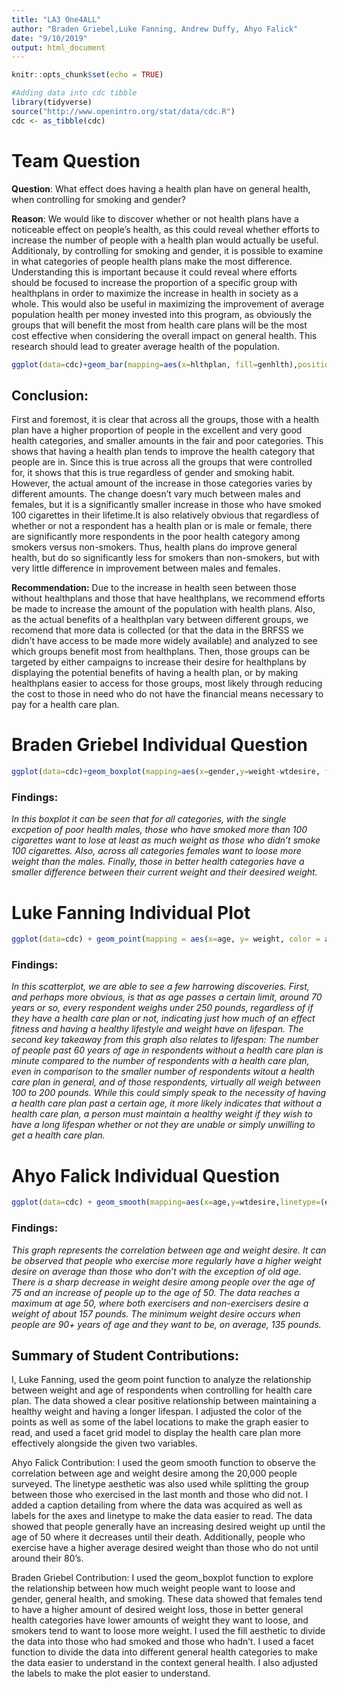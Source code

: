 ---
title: "LA3 One4ALL"
author: "Braden Griebel,Luke Fanning, Andrew Duffy, Ahyo Falick"
date: "9/10/2019"
output: html_document
---

```{r setup, include=FALSE}
knitr::opts_chunk$set(echo = TRUE)
```

```{r}
#Adding data into cdc tibble
library(tidyverse)
source("http://www.openintro.org/stat/data/cdc.R")
cdc <- as_tibble(cdc)
```


# Team Question

**Question**: What effect does having a health plan have on general health, when controlling for smoking and gender?

**Reason**: We would like to discover whether or not health plans have a noticeable effect on people's health, as this could reveal whether efforts to increase the number of people with a health plan would actually be useful. Additionaly, by controlling for smoking and gender, it is possible to examine in what categories of people health plans make the most difference. Understanding this is important because it could reveal where efforts should be focused to increase the proportion of a specific group with healthplans in order to maximize the increase in health in society as a whole. This would also be useful in maximizing the improvement of average population health per money invested into this program, as obviously the groups that will benefit the most from health care plans will be the most cost effective when considering the overall impact on general health. This research should lead to greater average health of the population.  

```{r}
ggplot(data=cdc)+geom_bar(mapping=aes(x=hlthplan, fill=genhlth),position='fill')+facet_grid(gender~smoke100, labeller = label_both)+labs(x='Health Plan',y="Proportion",title="Health and Health Plans")
```

## Conclusion:
First and foremost, it is clear that across all the groups, those with a health plan have a higher proportion of people in the excellent and very good health categories, and smaller amounts in the fair and poor categories. This shows that having a health plan tends to improve the health category that people are in. Since this is true across all the groups that were controlled for, it shows that this is true regardless of gender and smoking habit. However, the actual amount of the increase in those categories varies by different amounts. The change doesn't vary much between males and females, but it is a significantly smaller increase in those who have smoked 100 cigarettes in their lifetime.It is also relatively obvious that regardless of whether or not a respondent has a health plan or is male or female, there are significantly more respondents in the poor health category among smokers versus non-smokers. Thus, health plans do improve general health, but do so significantly less for smokers than non-smokers, but with very little difference in improvement between males and females. 

**Recommendation:** Due to the increase in health seen between those without healthplans and those that have healthplans, we recommend efforts be made to increase the amount of the population with health plans. Also, as the actual benefits of a healthplan vary between different groups, we recomend that more data is collected (or that the data in the BRFSS we didn't have access to be made more widely available) and analyzed to see which groups benefit most from healthplans. Then, those groups can be targeted by either campaigns to increase their desire for healthplans by displaying the potential benefits of having a health plan, or by making healthplans easier to access for those groups, most likely through reducing the cost to those in need who do not have the financial means necessary to pay for a health care plan.

# Braden Griebel Individual Question

```{r}
ggplot(data=cdc)+geom_boxplot(mapping=aes(x=gender,y=weight-wtdesire, fill=(smoke100==1)),position="dodge",alpha="0.7")+coord_cartesian(ylim=c(-10,50))+labs(x="Gender",y="Weight loss Desire", fill="Smoked 100 Cigarettes",title="Gender, Health and Weight loss Desire")+facet_wrap(~genhlth,nrow=2)
```

### Findings:
*In this boxplot it can be seen that for all categories, with the single excpetion of poor health males, those who have smoked more than 100 cigarettes want to lose at least as much weight as those who didn't smoke 100 cigarettes. Also, across all categories females want to loose more weight than the males. Finally, those in better health categories have a smaller difference between their current weight and their deesired weight.*

# Luke Fanning Individual Plot

```{r}
ggplot(data=cdc) + geom_point(mapping = aes(x=age, y= weight, color = age), position = "jitter") + facet_grid(hlthplan ~ ., labeller = "label_both") + theme(legend.position= "bottom") + labs(x="Age", y = "Weight", color = "", title = "Weight vs. Age, controlling for Health Care Plan")
```

### Findings:
*In this scatterplot, we are able to see a few harrowing discoveries. First, and perhaps more obvious, is that as age passes a certain limit, around 70 years or so, every respondent weighs under 250 pounds, regardless of if they have a health care plan or not, indicating just how much of an effect fitness and having a healthy lifestyle and weight have on lifespan. The second key takeaway from this graph also relates to lifespan: The number of people past 60 years of age in respondents without a health care plan is minute compared to the number of respondents with a health care plan, even in comparison to the smaller number of respondents witout a health care plan in general, and of those respondents, virtually all weigh between 100 to 200 pounds. While this could simply speak to the necessity of having a health care plan past a certain age, it more likely indicates that without a health care plan, a person must maintain a healthy weight if they wish to have a long lifespan whether or not they are unable or simply unwilling to get a health care plan.*


# Ahyo Falick Individual Question

```{r}
ggplot(data=cdc) + geom_smooth(mapping=aes(x=age,y=wtdesire,linetype=(exerany==1))) + labs(title = "Age vs. Weight Desire", caption = "Data source: The Behavioral Risk Factor Surveillance System (from a survey of 20,000 people)", linetype="Exercise", x="Age", y="Weight Desire")
```

### Findings:
*This graph represents the correlation between age and weight desire. It can be observed that people who exercise more regularly have a higher weight desire on average than those who don't with the exception of old age. There is a sharp decrease in weight desire among people over the age of 75 and an increase of people up to the age of 50. The data reaches a maximum at age 50, where both exercisers and non-exercisers desire a weight of about 157 pounds. The minimum weight desire occurs when people are 90+ years of age and they want to be, on average, 135 pounds.*



## Summary of Student Contributions:
I, Luke Fanning, used the geom point function to analyze the relationship between weight and age of respondents when controlling for health care plan. The data showed a clear positive relationship between maintaining a healthy weight and having a longer lifespan. I adjusted the color of the points as well as some of the label locations to make the graph easier to read, and used a facet grid model to display the health care plan more effectively alongside the given two variables. 

Ahyo Falick Contribution:
I used the geom smooth function to observe the correlation between age and weight desire among the 20,000 people surveyed. The linetype aesthetic was also used while splitting the group between those who exercised in the last month and those who did not. I added a caption detailing from where the data was acquired as well as labels for the axes and linetype to make the data easier to read. The data showed that people generally have an increasing desired weight up until the age of 50 where it decreases until their death. Additionally, people who exercise have a higher average desired weight than those who do not until around their 80's.

Braden Griebel Contribution: I used the geom_boxplot function to explore the relationship between how much weight people want to loose and gender, general health, and smoking. These data showed that females tend to have a higher amount of desired weight loss, those in better general health categories have lower amounts of weight they want to loose, and smokers tend to want to loose more weight. I used the fill aesthetic to divide the data into those who had smoked and those who hadn't. I used a facet function to divide the data into different general health categories to make the data easier to understand in the context general health. I also adjusted the labels to make the plot easier to understand. 
